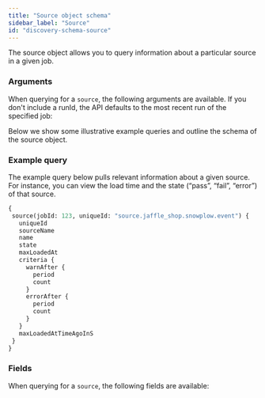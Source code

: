 ```yaml
---
title: "Source object schema"
sidebar_label: "Source"
id: "discovery-schema-source"
---
```



The source object allows you to query information about a particular source in a given job.


<DiscoveryApiJobDeprecationNotice />

### Arguments

When querying for a `source`, the following arguments are available. If you don't include a runId, the API defaults to the most recent run of the specified job:

<QueryArgsTable queryName="source" />

Below we show some illustrative example queries and outline the schema of the source object.

### Example query

The example query below pulls relevant information about a given source. For instance, you can view the load time and the state (“pass”, “fail”, “error”) of that source.

```graphql
{
 source(jobId: 123, uniqueId: "source.jaffle_shop.snowplow.event") {
   uniqueId
   sourceName
   name
   state
   maxLoadedAt
   criteria {
     warnAfter {
       period
       count
     }
     errorAfter {
       period
       count
     }
   }
   maxLoadedAtTimeAgoInS
 }
}
```

### Fields

When querying for a `source`, the following fields are available:

<SchemaTable nodeName="SourceNode" />
